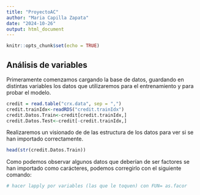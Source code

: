 ```yaml
---
title: "ProyectoAC"
author: "Maria Capilla Zapata"
date: "2024-10-26"
output: html_document
---
```


```r
knitr::opts_chunk$set(echo = TRUE)
```

## Análisis de variables

Primeramente comenzamos cargando la base de datos, guardando en distintas variables los datos que utilizaremos para el entrenamiento y para probar el modelo.

```r
credit = read.table("crx.data", sep = ",")
credit.trainIdx<-readRDS("credit.trainIdx")
credit.Datos.Train<-credit[credit.trainIdx,]
credit.Datos.Test<-credit[-credit.trainIdx,]
```

Realizaremos un visionado de de las estructura de los datos para ver si se han importado correctamente.

```r
head(str(credit.Datos.Train))
```

Como podemos observar algunos datos que deberían de ser factores se han importado como carácteres, podemos corregirlo con el siguiente comando:

```r
# hacer lapply por variables (las que le toquen) con FUN= as.facor
```
